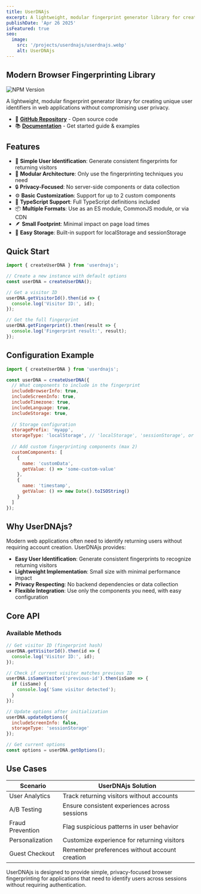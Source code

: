 ```yaml
---
title: UserDNAjs
excerpt: A lightweight, modular fingerprint generator library for creating unique user identifiers in web applications.
publishDate: 'Apr 26 2025'
isFeatured: true
seo:
  image:
    src: '/projects/userdnajs/userdnajs.webp'
    alt: UserDNAjs
---
```


## Modern Browser Fingerprinting Library
![NPM Version](https://img.shields.io/npm/v/userdnajs)

A lightweight, modular fingerprint generator library for creating unique user identifiers in web applications without compromising user privacy.

- 🐙 **[GitHub Repository](https://github.com/Subhojit1992/userdnajs)** - Open source code
- 📚 **[Documentation](https://userdnajs.netlify.app/)** - Get started guide & examples

## Features

- 🧬 **Simple User Identification**: Generate consistent fingerprints for returning visitors
- 🧩 **Modular Architecture**: Only use the fingerprinting techniques you need
- 🔒 **Privacy-Focused**: No server-side components or data collection
- ⚙️ **Basic Customization**: Support for up to 2 custom components
- 📝 **TypeScript Support**: Full TypeScript definitions included
- 📦 **Multiple Formats**: Use as an ES module, CommonJS module, or via CDN
- 🪶 **Small Footprint**: Minimal impact on page load times
- 💾 **Easy Storage**: Built-in support for localStorage and sessionStorage

## Quick Start

```javascript
import { createUserDNA } from 'userdnajs';

// Create a new instance with default options
const userDNA = createUserDNA();

// Get a visitor ID
userDNA.getVisitorId().then(id => {
  console.log('Visitor ID:', id);
});

// Get the full fingerprint
userDNA.getFingerprint().then(result => {
  console.log('Fingerprint result:', result);
});
```

## Configuration Example

```javascript
import { createUserDNA } from 'userdnajs';

const userDNA = createUserDNA({
  // What components to include in the fingerprint
  includeBrowserInfo: true,
  includeScreenInfo: true,
  includeTimezone: true,
  includeLanguage: true,
  includeStorage: true,
  
  // Storage configuration
  storagePrefix: 'myapp',
  storageType: 'localStorage', // 'localStorage', 'sessionStorage', or 'none'
  
  // Add custom fingerprinting components (max 2)
  customComponents: [
    {
      name: 'customData',
      getValue: () => 'some-custom-value'
    },
    {
      name: 'timestamp',
      getValue: () => new Date().toISOString()
    }
  ]
});
```

## Why UserDNAjs?

Modern web applications often need to identify returning users without requiring account creation. UserDNAjs provides:

- **Easy User Identification**: Generate consistent fingerprints to recognize returning visitors
- **Lightweight Implementation**: Small size with minimal performance impact
- **Privacy Respecting**: No backend dependencies or data collection
- **Flexible Integration**: Use only the components you need, with easy configuration

## Core API

### Available Methods

```javascript
// Get visitor ID (fingerprint hash)
userDNA.getVisitorId().then(id => {
  console.log('Visitor ID:', id);
});

// Check if current visitor matches previous ID
userDNA.isSameVisitor('previous-id').then(isSame => {
  if (isSame) {
    console.log('Same visitor detected');
  }
});

// Update options after initialization
userDNA.updateOptions({
  includeScreenInfo: false,
  storageType: 'sessionStorage'
});

// Get current options
const options = userDNA.getOptions();
```

## Use Cases

| Scenario | UserDNAjs Solution |
|----------|-------------------|
| User Analytics | Track returning visitors without accounts |
| A/B Testing | Ensure consistent experiences across sessions |
| Fraud Prevention | Flag suspicious patterns in user behavior |
| Personalization | Customize experience for returning visitors |
| Guest Checkout | Remember preferences without account creation |

UserDNAjs is designed to provide simple, privacy-focused browser fingerprinting for applications that need to identify users across sessions without requiring authentication. 